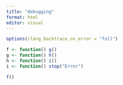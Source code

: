 ```yaml
---
title: "debugging"
format: html
editor: visual
---
```


```r
options(rlang_backtrace_on_error = "full")
```

```r
f <- function() g()
g <- function() h()
h <- function() i()
i <- function() stop("Error")
```

```r
f()
```


